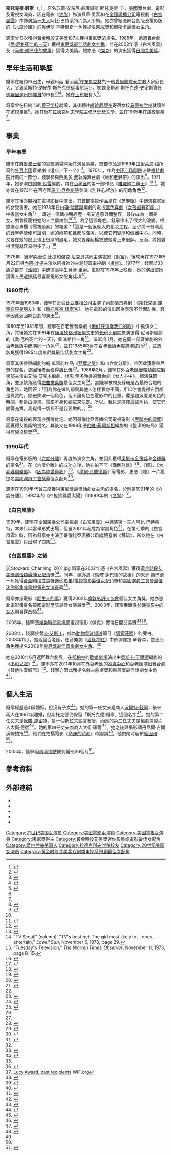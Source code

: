 {{NoteTA|
|T=zh-hans:斯托克德·钱宁;zh-hant:斯托克德·錢寧
|1=zh-hans:斯托克德;zh-hant:斯托克德
|G1=PP
|G2=Toponym
|G3=Movie
|G4=TV
|G5=Show
}}
{{藝人
|姓名 = 斯托克德·錢寧
|類型 = 女演員
|圖片 = Stockard Channing 1984 crop.JPG
|圖片尺寸 = 
|圖片簡介 = 1984年的錢寧
|本名 = 
|外文名 = {{lang|en|Stockard Channing}}
|外文 = 
|羅馬拼音 = 
|英文名 = 
|暱稱 = 
|其他藝名 = 
|國籍 = 
|民族 = 
|籍貫 = 
|出生日期 = {{Birth date and age|1944|2|13}}
|出生地點 = {{USA-1912}}[[紐約州|紐約州]][[紐約市|紐約市]]
|母校 = [[拉德克利夫学院|拉德克利夫学院]]
|配偶 = {{plainlist |
*{{nowrap|{{marriage|[[沃爾特·錢寧_(商人)|沃爾特·錢寧]]|1963|1967|end=div.}}}}
*{{nowrap|{{marriage|[[保羅·施密特_(翻譯者)|保羅·施密特]]|1970|1976|end=div.}}}}
*{{nowrap|{{marriage|[[大衛·德斌|大衛·德斌]]|1976|1980|end=div.}}}}
*{{nowrap|{{marriage|大衛·羅爾|1980|1988|end=div.}}}}}}
}}
'''斯托克德·錢寧'''（{{lang-en|Stockard Channing}}，{{bd|1944年|2月13日}}），原名苏珊·安东尼·威廉姆斯·斯托克德（{{lang|en|Susan Antonia Williams Stockard}}），[[美國|美國]]舞台劇、電影及電視女演員，因在電影《[[油脂_(電影)|油脂]]》飾演貝蒂·里索和在[[全國廣播公司|全國廣播公司]]電視劇《[[白宮風雲|白宮風雲]]》中飾演[[美國第一夫人|第一夫人]]阿比·巴特莱特而為人所知。她亦曾經憑舞台劇版及電影版的《[[六度分離_(舞台劇)|六度分離]]》的[[英格·麦凯布·埃利奥特|奧伊莎·基特里奇]]一角獲提名[[東尼獎|東尼獎]]和[[奧斯卡最佳女主角|奧斯卡最佳女主角]]。

錢寧曾13次獲得[[黃金時段艾美獎|黃金時段艾美獎]]和7次獲得東尼獎的提名。1985年，她憑舞台劇《[[喬·厄格死亡的一天|喬·厄格死亡的一天]]》獲得[[東尼獎最佳話劇女主角|東尼獎最佳話劇女主角]]，並在2002年憑《白宮風雲》及《[[马修·谢巴德的故事|马修·谢巴德的故事]]》獲得艾美獎。她亦憑《[[傑克_(2004年電影)|傑克]]》的演出獲得[[日間艾美獎|日間艾美獎]]。
==早年生活和學歷==
錢寧在紐約市出生，母親玛丽·爱丽丝<ref>{{cite web |url=http://jacksonville.com/apnews/stories/031607/D8NTG8K02.shtml |title=Philanthropist Mary Alice Fortin dies in Florida |publisher=The Associated Press |date=2007-03-16 |accessdate=2015-02-11 |quote=Mary Alice Fortin, philanthropist and mother of actress Stockard Channing, died Wednesday night in Palm Beach, Fla., after an extended illness. She was 97. |archive-date=2018-02-01 |archive-url=https://web.archive.org/web/20180201003609/http://jacksonville.com/apnews/stories/031607/D8NTG8K02.shtml |dead-url=no }}</ref>在[[布魯克林|布魯克林]]的一個[[愛爾蘭裔美國人|愛爾蘭裔]][[天主教|天主教]]大家庭長大，父親莱斯特·纳皮尔·斯托克德從事航运业，姊姊萊斯利·斯托克德·史密斯曾任[[佛羅里達州|佛羅里達州]][[棕櫚灘|棕櫚灘]]的市長<ref>{{cite web |url=http://www.palmbeachdailynews.com/news/lifestyles/society/lesly-smith-gets-alexis-de-tocqueville-societys-di/nMCyk/ |title=Lesly Smith gets Alexis de Tocqueville Society’s Distinguished Citizen Award |author=Shannon Donnelly |publisher=Palm Beach Daily News |date=2011-03-14 |accessdate=2015-02-12 |archive-url=https://web.archive.org/web/20150212083028/http://www.palmbeachdailynews.com/news/lifestyles/society/lesly-smith-gets-alexis-de-tocqueville-societys-di/nMCyk/ |archive-date=2015-02-12 |dead-url=yes }}</ref><ref>{{cite web |url=http://www.joshlyman.com/articles/sctw.html |title=Stockard Channing takes wing |publisher=Joshlyman.com |date= |accessdate=April 22, 2013 |archive-date=2017-11-03 |archive-url=https://web.archive.org/web/20171103064248/http://www.joshlyman.com/articles/sctw.html |dead-url=no }}</ref><ref name=biog>{{cite web|url=http://www.biography.com/people/stockard-channing-9542571|title=Stockard Channing Biography|author=Biography.com Editors|work=The Biography.com website|accessdate=2016-07-02|publisher=A&E Television Networks|archive-date=2019-04-02|archive-url=https://web.archive.org/web/20190402103026/https://www.biography.com/people/stockard-channing-9542571|dead-url=no}}</ref>。她在[[上东城|上东城]]長大<ref name=yahoo>{{cite web|url=http://movies.yahoo.com/movie/contributor/1800019273/bio |title=Stockard Channing |publisher=AEC One Stop Group, Inc. |work=Yahoo! Movies |accessdate=2016-07-02 |deadurl=no |archiveurl=https://web.archive.org/web/20100809104608/http://movies.yahoo.com/movie/contributor/1800019273/bio |archivedate=2010-08-09 }}</ref>。

錢寧曾在紐約市的[[蔡平学校|蔡平学校]]就讀，其後轉往[[維珍尼亞州|維珍尼亞州]]寄宿女校[[马德拉学校|马德拉学校]]就讀並在該校畢業<ref name=yahoo />。她其後在[[拉德克利夫學院|拉德克利夫學院]]主修歷史及文學，並在1965年在該校畢業<ref name=biog />。

==事業==

===早年事業===
錢寧在[[麻省|麻省]][[波士頓|波士頓]]的實驗劇場開始其演藝事業，首部作品是1969年由[[伊萊恩·梅|伊萊恩·梅]]所寫的[[外百老匯|外百老匯]]音樂劇《适应／下一个》<ref>{{cite web|url=http://www.lortel.org/lla_archive/index.cfm?search_by=show&id=3665|title='Adaptation/Next' Listing"|publisher=Internet Off-Broadway database Listing|accessdate=2012-04-28|deadurl=yes|archiveurl=https://web.archive.org/web/20121019142656/http://www.lortel.org/LLA_archive/index.cfm?search_by=show&id=3665|archivedate=2012-10-19}}</ref>。1970年，作為[[中环广场剧院|中环广场剧院]]派駐[[福特劇院|福特劇院]]計劃的一部份，錢寧參與[[西奥多·曼|西奥多·曼]]執導舞台劇《[[砷和老鞋帶_(舞台劇)|砷和老鞋帶]]》的演出<ref name="lebherz">{{cite news|first=Richard|last=Lebherz|title=Joys and sorrows of a revival|publisher=News-Post|date=1970-10-16}}</ref>。1971年，她參演由[[約翰·瓜雷|約翰·瓜雷]]編劇，其在[[百老匯|百老匯]]的第一部作品《[[維羅納二紳士_(音樂劇)|維羅納二紳士]]》<ref name="yahoo"/><ref name="stiles">{{cite news|first=R. W.|last=Stiles|title=Light Opera Review: 'Two Gentlemen': Shakespeare in Rock|publisher=Pasadena Star-News|date=1973-05-13}}</ref>。她亦曾在1973年在百老匯[[馬丁·貝克劇院|馬丁·貝克劇院]]參演《別往心裡放》的配角角色<ref name="glover">{{cite news|first=William|last=Glover|publisher=Associated Press|title=New Broadway comedy is short on charm, taste|work=Oakland Tribune|date=1973-04-10}}</ref>。

錢寧其後亦開始在電視節目中演出，其首部電視作品是在《[[芝麻街|芝麻街]]》中飾演[[數畫家|數畫家]]的女受害者。她在1973年在由[[瓊·瑞佛斯|瓊·瑞佛斯]]編劇的電視[[黑色幽默|黑色喜劇]]《[[女孩最有可能...|女孩最有可能...]]》中擔當女主角<ref>{{cite news|url=http://movies2.nytimes.com/gst/movies/movie.html?v_id=125843|title=Review. ''The Girl Most Likely To...|publisher=The New York Times}}</ref> ，講述一個[[醜小鴨|醜小鴨]]經歷一場交通意外而整容，最後成為一個美女，對曾經蔑視她的人血債血償<ref name="sun">"TV Scout" (column). "TV's best bet: The girl most likely to... does... entertain," ''Lowell Sun'', November 6, 1973, page 29.</ref><ref name="warren">"Tuesday's Television," ''The Warren Times Observer'', November 11, 1973, page B-15.</ref>。為了這個角色，錢寧作出了很大的改變。根據聯合專欄《電視偵察》的報道：「這是一個很龐大的化妝工程，至少將十分漂亮的錢寧弄醜便可證明：她的兩頰和鼻都放滿棉，以使它們變厚和偏離中心。同時，又要在她的臉上畫上很厚的眉毛，她又要穿起棉衣使她看上來很胖。反而，將她變得漂亮就容易得多了。」<ref name="scout">{{cite news|title="Ask TV Scout" (syndicated Q&A column)|publisher=Anniston Star|date=1974-01-31}}</ref>

1975年，錢寧與[[華倫·比提|華倫·比提]]和[[傑克·尼克遜|傑克·尼克遜]]共同主演電影《[[財富_(電影)|財富]]》，後來再在1977年5月22日與[[內德·比提|內德·比提]]主演以飛機師的主題短篇電視劇《[[盧肯_(電視劇)|盧肯]]》。1977年，錢寧以33歲之齡在《油脂》中飾演高中生貝蒂·里索。電影在1978年上映後，她的演出使她獲得[[人民選擇獎|人民選擇獎]]最喜愛電影女配角獎項<ref>{{cite web|url=http://www.peopleschoice.com/pca/awards/nominees/index.jsp?year=1979|title=List of 1979 Awards|publisher=People's Choice Awards.com|accessdate=2016-07-02|archive-date=2012-06-03|archive-url=https://www.webcitation.org/689anQ3i3?url=http://www.peopleschoice.com/pca/awards/nominees/index.jsp?year=1979|dead-url=no}}</ref>。

===1980年代===
1979年至1980年，錢寧在[[哥倫比亞廣播公司|哥倫比亞廣播公司]]主演了兩部[[情景喜剧|情景喜剧]]：《[[斯托克德·錢寧在只是朋友|斯托克德·錢寧在只是朋友]]》和《[[斯托克德·錢寧秀|斯托克德·錢寧秀]]》。她在電影的演出因為表現不佳而动摇，錢寧因此返回舞台劇的演出<ref name=tcm>{{cite web|url=http://www.tcm.com/tcmdb/person/32147%7C0/Stockard-Channing/|title=Stockard Channing Biography"|publisher=tcm.com|accessdate=2012-04-28|archive-date=2021-01-22|archive-url=https://web.archive.org/web/20210122034634/https://www.tcm.com/tcmdb/person/32147%7C0/Stockard-Channing|dead-url=no}}</ref>。

1980年至1981年間，錢寧在百老匯音樂劇《[[他们在演奏我们的歌|他们在演奏我们的歌]]》中擔演女主角，其後她又在1981年在[[康涅狄格州|康涅狄格州]][[紐黑文市|紐黑文市]]的[[长码头剧院|长码头剧院]]擔演彼得·尼可斯編劇的《喬·厄格死亡的一天》，飾演希拉一角<ref>{{cite news|last=Kuchwara|first=Michael|url=http://www.apnewsarchive.com/1985/A-Revival-of-A-Day-in-the-Death-of-Joe-Egg-Opens-Off-Broadway/id-8172e16d473fe8891148ca528d712ab6|title=A Revival of 'A Day in the Death of Joe Egg' Opens Off-Broadway|publisher=Associated Press|date=1985-01-06|accessdate=2016-07-03|archive-date=2016-08-16|archive-url=https://web.archive.org/web/20160816084157/http://www.apnewsarchive.com/1985/A-Revival-of-A-Day-in-the-Death-of-Joe-Egg-Opens-Off-Broadway/id-8172e16d473fe8891148ca528d712ab6|dead-url=no}}</ref>。1985年1月，她在同一部音樂劇的外百老匯版中飾演同一角色<ref>{{cite news|last=Robertson|first=Nan|url=http://theater.nytimes.com/mem/theater/treview.html?pagewanted=print&res=9B03E2DD163BF93AA35752C0A963948260|title='Joe Egg' Offers Stars Escape And Gratification|publisher=The New York Times|date=1985-01-09}}</ref>，並在1985年3月在百老匯版再度飾演該角<ref>{{cite web|url=http://www.ibdb.com/production.php?id=4365|title='Joe Egg' Listing, Longacre Theatre, 1985|publisher=Internet Broadway Database Listing|accessdate=2012-04-29|archive-date=2015-09-05|archive-url=https://web.archive.org/web/20150905223836/http://www.ibdb.com/production.php?id=4365|dead-url=no}}</ref> ，並憑該角獲得1985年度東尼獎最佳話劇女主角<ref name="yahoo"/>。

錢寧其後參與編劇约翰·瓜雷的作品《[[藍葉之屋|藍葉之屋]]》和《六度分離》，並因此獲得東尼獎的提名，更因後者而獲得[[奧比獎|奧比獎]]<ref>{{cite web|url=http://www.villagevoice.com/obies/index/1991/|title=Obies, 1991|publisher=villagevoice.com|access-date=2016-07-03|archive-date=2015-03-25|archive-url=https://web.archive.org/web/20150325130612/http://www.villagevoice.com/obies/index/1991/|dead-url=no}}</ref>。1988年2月，錢寧在外百老匯[[曼哈頓劇院俱樂部|曼哈頓劇院俱樂部]]主演由[[艾倫·艾克本|艾倫·艾克本]]編劇、[[林恩·瑪多|林恩·瑪多]]執導的舞台劇《女人心中》，飾演蘇珊一角，並憑該角獲得[[戲曲書桌獎|戲曲書桌獎]]最佳女主角<ref>{{cite web|url=http://www.lortel.org/LLA_archive/index.cfm?search_by=show&id=1871|title=''Woman in Mind'' Listing|publisher=Internet Off-Broadway Database|accessdate=2012-04-29|deadurl=yes|archiveurl=https://web.archive.org/web/20121019142725/http://www.lortel.org/LLA_archive/index.cfm?search_by=show&id=1871|archivedate=2012-10-19}}</ref>。當錢寧被問及蘇珊是否最符合她的角色時，她回答：「因為你在做的都與其他人怎樣看你不同，所以你會覺得它們都是真實的。你去飾演一個角色，但不論角色在電影中的比重，還是觀眾看見角色的時間，都是由導演、電影本身和觀眾來決定。所以，我只是演繹這些角色，使它們變得充實。我覺得一切都不是我要做的。」<ref>{{cite news|last=Gholson|first=Craig|url=http://bombsite.com/issues/25/articles/1138|title=Stockard Channing Interview|publisher=BOMB Magazine|year=1989|accessdate=2013-05-22|archive-date=2013-05-14|archive-url=https://web.archive.org/web/20130514123752/http://bombsite.com/issues/25/articles/1138|dead-url=no}}</ref></blockquote>

錢寧在電視的表現亦獲得肯定。她因哥倫比亞廣播公司電視電影《[[黑暗中的迴響|黑暗中的迴響]]》而獲得艾美獎的提名。其後又在1988年憑[[哈維·菲爾斯坦|哈維·菲爾斯坦]]編劇的《整潔的結局》獲得[[有線卓越獎|有線卓越獎]]<ref name="yahoo"/>。

===1990年代===
錢寧在電影版的《[[六度分離_(電影)|六度分離]]》再度飾演女主角，並因此獲得[[奧斯卡金像獎|奧斯卡金像獎]]和[[金球獎|金球獎]]的提名<ref name=tcm/>。在《六度分離》的成功之後，她亦拍下了《[[豔倒群雌|豔倒群雌]]》<ref>{{cite web|url=http://www.tcm.com/tcmdb/title/93485/To-Wong-Foo-Thanks-For-Everything-Julie-Newmar/|title=Cast and Crew, 'To Wong Foo, Thanks for Everything! Julie Newmar|publisher=tcm.com|date=2012-04-29|access-date=2016-07-03|archive-date=2020-10-28|archive-url=https://web.archive.org/web/20201028232838/https://www.tcm.com/tcmdb/title/93485/to-wong-foo-thanks-for-everything-julie-newmar|dead-url=no}}</ref>、《[[煙_(電影)|煙]]》、《[[大老婆俱樂部|大老婆俱樂部]]》、《[[因為你愛過我_(電影)|因為你愛過我]]》<ref>{{cite news|url=http://www.tcm.com/tcmdb/title/300934/Up-Close-and-Personal/|title=Cast and Crew; 'Up Close and Personal'|publisher=tcm.com|accessdate=2012-04-29|archive-date=2021-01-19|archive-url=https://web.archive.org/web/20210119064522/https://www.tcm.com/tcmdb/title/300934/up-close-and-personal|dead-url=no}}</ref>、《[[摩爾·弗蘭德斯_(電影)|摩爾·弗蘭德斯]]》等電影，更憑《煙》一片獲提名[[美國演員工會獎|美國演員工會獎]]最佳女配角<ref>{{cite news|title=Screen Actors Guild Award nominees|publisher=United Press International|date=1996-01-18}}</ref>。

錢寧在1990年代曾三度獲得東尼獎最佳話劇女主角的提名，分別是1991年的《六度分離》、1992年的《四隻狒狒愛太陽》和1999年的《[[冬獅_(舞台劇)|冬獅]]》<ref name=tonyaward>{{cite web|url=http://broadwayworld.com/tonyawardspersoninfo.php?nomname=Stockard%2520Channing|title=Stockard Channing Tony Award Listing|publisher=broadwayworld.com|accessdate=2012-04-29|archive-date=2012-07-28|archive-url=https://web.archive.org/web/20120728001945/http://broadwayworld.com/tonyawardspersoninfo.php?nomname=Stockard%2520Channing|dead-url=no}}</ref>。

===《白宮風雲》===
1999年，錢寧在全國廣播公司電視劇《白宮風雲》中飾演第一夫人阿比·巴特萊特，本來只以客串形式出場，但自2001年起成為常設角色<ref name=tcm/>。在第七季的《白宮風雲》時，因為錢寧亦主演了哥倫比亞廣播公司處境喜劇《荒疏》，所以她在《白宮風雲》只出現了四集<ref>{{cite news|title=Sitcom was easy choice for Channing|publisher=Pittsburgh Tribune Review|date=2005-09-26}}</ref>。

===《白宮風雲》之後===
[[File:Stockard_Channing_2011.jpg|thumb]]
錢寧在2002年憑《白宮風雲》獲得[[黃金時段艾美獎劇情類最佳女配角|黃金時段艾美獎劇情類最佳女配角]]獎<ref name=emmy>{{cite web|url=http://www.emmys.com/award_history_search?person=%22Stockard+Channing%22&program=&start_year=1949&end_year=2011&network=All&web_category=All&winner=All|title=Emmy Award, Stockard Channing|publisher=emmys.com|accessdate=2012-04-28}}</ref>。同年，她亦憑《馬修·謝巴德的故事》的朱迪·謝巴德一角獲得[[黃金時段艾美獎迷你影集/電視電影最佳女配角|黃金時段艾美獎迷你影集/電視電影最佳女配角]]獎和[[美國演員工會獎最佳迷你影集或電視電影女演員|美國演員工會獎最佳迷你影集或電視電影女演員]]獎<ref name=emmy/>。

錢寧亦憑電影《[[陌生人的事|陌生人的事]]》獲得2002年[[倫敦影評人協會|倫敦影評人協會]]最佳女主角獎，她亦憑此電影獲提名[[美國電影學院|美國電影學院]]最佳女演員獎<ref>{{cite news|url=http://movies.nytimes.com/movie/237108/The-Business-of-Strangers/details|title=The Business of Strangers' (2001)|publisher=he New York Times|accessdate=2012-04-29|archive-date=2012-07-13|archive-url=https://archive.today/20120713191001/http://movies.nytimes.com/movie/237108/The-Business-of-Strangers/details|dead-url=no}}</ref>。2003年，錢寧獲頒[[洛杉磯電影中的女人|洛杉磯電影中的女人]]頒發露西獎<ref>[http://wif.org/past-recipients Lucy Award, past recipients]  {{webarchive|url=https://www.webcitation.org/614ten37o?url=http://wif.org/past-recipients |date=2011-08-20 }} WIF.org</ref>。

2005年，錢寧憑[[娛樂時間電視網|娛樂時間電視網]]電視電影《傑克》獲得日間艾美獎<ref>{{cite news|last=Heffernan|first=Virginia|title=Dad's Out of the Closet; His Child Wants to Hide|publisher=The New York Times|date=2004-06-18|page=24}}</ref><ref>{{cite news|title=Winners at 32nd annual Daytime Emmy Awards|publisher=The Associated Press|date=2005-05-20}}</ref>。

2008年，錢寧接替[[辛·艾斯丁|辛·艾斯丁]]，成為[[動物星球頻道|動物星球頻道]]節目《[[狐獴莊園|狐獴莊園]]》的旁白。2008年11月，她返回百老匯，在音樂劇《[[酒綠花紅_(音樂劇)|酒綠花紅]]》中飾演維拉·辛普森，並憑此角色獲提名2009年[[東尼獎最佳音樂劇女主角|東尼獎最佳音樂劇女主角]]。<ref>{{cite web|last=Gans |first=Andrew |author2=Jones, Kenneth |url=http://www.playbill.com/news/article/128922-Nominations-for-2009-Tony-Awards-Announced-Billy-Elliot-Earns-15-Nominations |title=Nominations for 2009 Tony Awards Announced; Billy Elliot Earns 15 Nominations |publisher=playbill.com |date=2009-05-05 |deadurl=yes |archiveurl=https://web.archive.org/web/20110604233106/http://www.playbill.com/news/article/128922-Nominations-for-2009-Tony-Awards-Announced-Billy-Elliot-Earns-15-Nominations |archivedate=2011-06-04 }}</ref>

她在2010年6月返回舞台劇界，在[[都柏林|都柏林]]的[[歡樂劇場_(都柏林)|歡樂劇場]]演出由[[奧斯卡·王爾德|奧斯卡·王爾德]]編劇的《[[不可兒戲|不可兒戲]]》<ref name="Cox">{{cite web|last=Cox|first=Gordon|url=http://www.variety.com/article/VR1118014257?refCatId=15|title=Stockard Channing to topline 'Earnest'|publisher=Variety|date=2010-01-25|access-date=2016-07-03|archive-date=2012-11-07|archive-url=https://web.archive.org/web/20121107125249/http://www.variety.com/article/VR1118014257?refCatId=15|dead-url=no}}</ref>。錢寧亦在2011年10月在外百老匯的[[林肯中心|林肯中心]]和百老匯演出舞台劇《其他沙漠城市》<ref>{{cite web|last=Hetrick|first=Adam|url=http://www.playbill.com/news/article/155427-Other-Desert-Cities-With-Stockard-Channing-Stacy-Keach-Judith-Light-Arrives-on-Broadway-Oct-12|title='Other Desert Cities', With Stockard Channing, Stacy Keach, Judith Light, Arrives on Broadway Oct. 12|publisher=playbill.com|date=2011-10-12|deadurl=yes|archiveurl=https://web.archive.org/web/20120419201011/http://www.playbill.com/news/article/155427-Other-Desert-Cities-With-Stockard-Channing-Stacy-Keach-Judith-Light-Arrives-on-Broadway-Oct-12|archivedate=2012-04-19}}</ref>。錢寧亦因此獲提名戲曲書桌獎和東尼獎最佳話劇女主角<ref>{{cite web|last=Jones|first=Kenneth|url=http://m.playbill.com/news/article/151111-Drama-Desk-Awards-Go-to-Book-of-Mormon-Normal-Heart-War-Horse-Sutton-Foster-Norbert-Leo-Butz|title=rama Desk Awards Go to 'Book of Mormon', 'Normal Heart', 'War Horse', Sutton Foster, Norbert Leo Butz|publisher=playbill.com|date=2011-05-23|deadurl=yes|archiveurl=https://web.archive.org/web/20140812210258/http://m.playbill.com/news/article/151111-Drama-Desk-Awards-Go-to-Book-of-Mormon-Normal-Heart-War-Horse-Sutton-Foster-Norbert-Leo-Butz|archivedate=2014-08-12}}</ref>。

==個人生活==
錢寧經歷過4段婚姻，但沒有子女<ref name="Rudebeck">{{cite web|first=Clare|last=Rudebeck|url=http://www.findarticles.com/p/articles/mi_qn4158/is_20050216/ai_n9724473|title=One Tough Cookie]|publisher=The Independent|date=2005-02-16}}</ref>。她的第一任丈夫是商人[[沃爾特·錢寧_(商人)|沃爾特·錢寧]]，後來兩人在1967年離婚，但斯托克德仍保留「斯托克德·錢寧」這個名字<ref>{{cite web|first=Zoe|last=Williams|url=http://www.smh.com.au/articles/2002/05/10/1021002387788.html|title=Lousy with dignity|publisher=The Guardian|date=2002-05-11|access-date=2016-07-03|archive-date=2016-09-11|archive-url=https://web.archive.org/web/20160911135333/http://www.smh.com.au/articles/2002/05/10/1021002387788.html|dead-url=no}}</ref>。她的第二任丈夫是[[保羅·施密特_(翻譯者)|保羅·施密特]]，是一個斯拉夫語言教授，而她的第三任丈夫是編劇兼製片人[[大衛·德斌|大衛·德斌]]<ref>{{cite news|last=Reilly|first=Sue|title=Rizzo's Resurrection|publisher=People|date=1979-07-16}}</ref>。她的第四任丈夫為商人大衛·羅爾<ref>{{cite web|url=http://www.nndb.com/people/760/000022694/|title=Stockard Channing|publisher=NNDB|accessdate=2016-07-03|archive-date=2020-08-20|archive-url=https://web.archive.org/web/20200820060154/https://www.nndb.com/people/760/000022694/|dead-url=no}}</ref>。她之後與攝影師丹尼爾·吉爾漢姆拍拖<ref>{{cite web|first=Polly|last=Vernon|url=http://observer.guardian.co.uk/woman/story/0,,1747429,00.html|title=What I know about men...|publisher=The Observer|date=2006-04-29|access-date=2016-07-03|archive-date=2008-07-24|archive-url=https://web.archive.org/web/20080724142054/http://observer.guardian.co.uk/woman/story/0,,1747429,00.html|dead-url=no}}</ref>。他們在拍攝電影《[[命運的時刻_(電影)|命運的時刻]]》時認識<ref name="yahoo"/>。他們閑時居於[[緬因州|緬因州]]<ref name="Rudebeck"/>。

2005年，錢寧因[[醉酒駕駛|醉酒駕駛]]被判緩刑36個月<ref>{{cite web |url=http://www.redorbit.com/news/entertainment/268424/stockard_channing_gets_probation_on_dui_charge |title=Channing's no contest plea to DUI charge |publisher=Redorbit.com |date=2005-10-11 |accessdate=2013-04-22 |archive-date=2017-05-18 |archive-url=https://web.archive.org/web/20170518083855/http://www.redorbit.com/news/entertainment/268424/stockard_channing_gets_probation_on_dui_charge/ |dead-url=no }}</ref>。

==參考資料==
{{reflist|colwidth=30em}}

==外部連結==
{{sisterlinks|commons=category:Stockard Channing|n=no|v=no|voy=no|b=no|q=no|species=no|wikt=no|mw=no|d=Q1117390|s=no}}
* {{Amg name|12304}}
* {{IMDb name|0000330}}
* {{IBDB name|35030}}
* {{iobdb|5871}}
* {{tcmdb name|32147}}

{{倫敦影評人協會獎年度女演員}}
{{黄金时段艾美奖最佳戏剧类电视系列剧女配角}}
{{黄金时段艾美奖迷你电视系列剧／电视电影最佳女配角}}
{{托尼獎最佳話劇女主角}}
{{DEFAULTSORT:Channing, Stockard}}
[[Category:21世纪美国女演员|Category:21世纪美国女演员]]
[[Category:美國電影女演員|Category:美國電影女演員]]
[[Category:美國電視女演員|Category:美國電視女演員]]
[[Category:東尼獎得主|Category:東尼獎得主]]
[[Category:黃金時段艾美獎迷你影集或電影最佳女配角|Category:黃金時段艾美獎迷你影集或電影最佳女配角]]
[[Category:爱尔兰裔美国人|Category:爱尔兰裔美国人]]
[[Category:拉德克利夫学院校友|Category:拉德克利夫学院校友]]
[[Category:20世纪美国女演员|Category:20世纪美国女演员]]
[[Category:黄金时段艾美奖戏剧类电视系列剧最佳女配角|Category:黄金时段艾美奖戏剧类电视系列剧最佳女配角]]